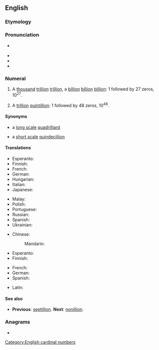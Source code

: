 ==English==

===Etymology===
{{confix|en|oct|gloss1=eight|illion}}

===Pronunciation===
* {{a|UK}} {{IPA|en|/ɒkˈtɪl.iː.ən/}}
* {{audio|en|en-au-octillion.ogg|Audio (AU)}}
* {{rhymes|en|ɪljən}}
* {{hyphenation|en|oct|il|li|on, oc|til|li|on}}

===Numeral===
{{head|en|numeral}}

# {{lb|en|US|modern|_|British|_|&|_|Australian|[[w:Long and short scales|short scale]]}} A [[thousand]] [[trillion]] [[trillion]], a [[billion]] [[billion]] [[billion]]: 1 followed by 27 zeros, 10<sup>27</sup>.
# {{lb|en|dated|_|British|_|&|_|Australian|[[w:Long and short scales|long scale]]}} A [[trillion]] [[quintillion]]: 1 followed by 48 zeros, 10<sup>48</sup>.

====Synonyms====
* {{sense|10<sup>27</sup>}} a [[w:Long and short scales|long scale]] [[quadrilliard]]
* {{sense|10<sup>48</sup>}} a [[w:Long and short scales|short scale]] [[quindecillion]]

====Translations====
{{trans-top|a thousand trillion trillion, 10<sup>27</sup>|id=10^27}}
* Esperanto: {{t|eo|kvariliardo}}
* Finnish: {{t|fi|kvadriljardi}}
* French: {{t+|fr|quadrilliard}}
* German: {{t+|de|Quadrilliarde}}
* Hungarian: {{t|hu|kvadrilliárd}}
* Italian: {{t|it|quatriliardo}}
* Japanese: {{t|ja|千秭|tr= せんじょ，senjo/せんし, senshi|sc=Jpan}}
{{trans-mid}}
* Malay: {{t|ms|oktilion}}
* Polish: {{t+|pl|kwadryliard|m}}
* Portuguese: {{t+|pt|octilhão}}
* Russian: {{t+|ru|октиллион}}
* Spanish: {{t|es|mil cuatrillones}}
* Ukrainian: {{t+|uk|октильйон}}
{{trans-bottom}}

{{trans-top-also|a trillion quintillion, 10<sup>48</sup>|quindecillion|id=10^48}}
* Chinese:
*: Mandarin: {{t|cmn|一極}}
* Esperanto: {{t|eo|okiliono}}
* Finnish: {{t+|fi|oktiljoona}}
{{trans-mid}}
* French: {{t+|fr|octillion|m}}
* German: {{t+|de|Oktillion|f}}
* Spanish: {{t+|es|octillón}}
{{trans-bottom}}

{{checktrans-top}}
* Latin: {{t-check|la|octillio|f}}
{{trans-mid}}
{{trans-bottom}}

====See also====
* {{qualifier|short and long scale}} '''Previous''': [[septillion]]. '''Next''': [[nonillion]].

===Anagrams===
* {{anagrams|en|a=ciillnoot|cotillion}}

[[Category:English cardinal numbers]]